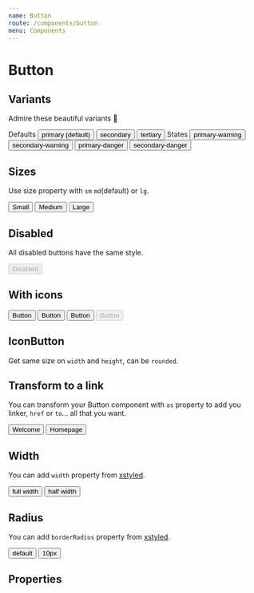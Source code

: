 ```yaml
---
name: Button
route: /components/button
menu: Components
---
```




# Button

## Variants

Admire these beautiful variants 🌈

<Playground>
  <Box width="100%" fontSize="body3">
    Defaults
  </Box>
  <Button>primary (default)</Button>
  <Button variant="secondary">secondary</Button>
  <Button variant="tertiary">tertiary</Button>
  <Box width="100%" fontSize="body3" marginTop="10px">
    States
  </Box>
  <Button variant="primary-warning">primary-warning</Button>
  <Button variant="secondary-warning">secondary-warning</Button>
  <Button variant="primary-danger">primary-danger</Button>
  <Button variant="secondary-danger">secondary-danger</Button>
</Playground>

## Sizes

Use size property with `sm` `md`(default) or `lg`.

<Playground>
  <Button size="sm">Small</Button>
  <Button>Medium</Button>
  <Button size="lg">Large</Button>
</Playground>

## Disabled

All disabled buttons have the same style.

<Playground>
  <Button variant="primary-danger" disabled>
    Disabled
  </Button>
</Playground>

## With icons

<Playground>
  <Button>
    <Icon name="language" size="sm" />
    <span>Button</span>
  </Button>
  <Button variant="secondary">
    <Icon name="language" size="sm" />
    <span>Button</span>
  </Button>
  <Button variant="tertiary">
    <Icon name="language" size="sm" />
    <span>Button</span>
  </Button>
  <Button disabled>
    <Icon name="language" size="sm" />
    <span>Button</span>
  </Button>
</Playground>

## IconButton

Get same size on `width` and `height`, can be `rounded`.

<Playground flex>
  <IconButton size="sm">
    <Icon name="language" size="sm" />
  </IconButton>
  <IconButton size="sm" rounded>
    <Icon name="language" size="sm" />
  </IconButton>
  <IconButton>
    <Icon name="language" size="sm" />
  </IconButton>
  <IconButton rounded>
    <Icon name="language" size="sm" />
  </IconButton>
  <IconButton size="lg">
    <Icon name="language" size="md" />
  </IconButton>
  <IconButton size="lg" rounded>
    <Icon name="language" size="md" />
  </IconButton>
</Playground>

## Transform to a link

You can transform your Button component with `as` property to add you linker, `href` or `to`... all that you want.

<Playground flex>
  <IconButton
    as="a"
    href="http://www.welcometothejungle.co"
    target="_blank"
    rel="noopener nofollow"
  >
    <Icon name="external_link" size="sm" />
  </IconButton>
  <Button
    as="a"
    href="http://www.welcometothejungle.co"
    target="_blank"
    rel="noopener nofollow"
    variant="secondary"
  >
    <Icon name="sun" size="sm" />
    <span>Welcome</span>
  </Button>
  <Button as={Link} to="/" variant="tertiary">
    Homepage
  </Button>
</Playground>

## Width

You can add `width` property from [xstyled](https://www.smooth-code.com/open-source/xstyled/docs/system-props/#layout).

<Playground>
  <Button width={1}>full width</Button>
  <Button width={1 / 2}>half width</Button>
</Playground>

## Radius

You can add `borderRadius` property from [xstyled](https://www.smooth-code.com/open-source/xstyled/docs/system-props/#borders).

<Playground>
  <Button>default</Button>
  <Button borderRadius="10px">10px</Button>
</Playground>

## Properties

<Props of={Button} />
